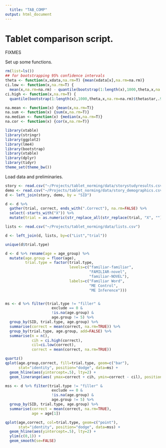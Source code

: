 ```yaml
---
  title: "TAB_COMP"
output: html_document
---
```

  
Tablet comparison script. 
====
  
  
  
  FIXMES
  
  
  
  Set up some functions. 

```r
rm(list=ls())
## for bootstrapping 95% confidence intervals
theta <- function(x,xdata,na.rm=T) {mean(xdata[x],na.rm=na.rm)}
ci.low <- function(x,na.rm=T) {
  mean(x,na.rm=na.rm) - quantile(bootstrap(1:length(x),1000,theta,x,na.rm=na.rm)$thetastar,.025,na.rm=na.rm)}
ci.high <- function(x,na.rm=T) {
  quantile(bootstrap(1:length(x),1000,theta,x,na.rm=na.rm)$thetastar,.975,na.rm=na.rm) - mean(x,na.rm=na.rm)}

na.mean <- function(x) {mean(x,na.rm=T)}
na.sum <- function(x) {sum(x,na.rm=T)}
na.median <- function(x) {median(x,na.rm=T)}
na.cor <- function(x) {cor(x,na.rm=T)}

library(xtable)
library(stringr)
library(ggplot2)
library(lme4)
library(bootstrap)
library(xtable)
library(dplyr)
library(tidyr)
theme_set(theme_bw())
```

Load data and preliminaries.

```r
story <- read.csv("~/Projects/tablet_norming/data/storystudyresults.csv")
demo <- read.csv("~/Projects/tablet_norming/data/story_demographics.csv")
d <- left_join(story, demo, by = "SID")

d <- d %>% 
  gather(trial, correct, ends_with(".Correct"), na.rm=FALSE) %>%
  select(-starts_with("X")) %>%
  mutate(trial = as.numeric(str_replace_all(str_replace(trial, "X", ""), ".Correct", "")))

lists <- read.csv("~/Projects/tablet_norming/data/lists.csv")

d <- left_join(d, lists, by=c("List","trial"))
```

```r
unique(d$trial.type)

d <- d %>% rename(age = age_group) %>%
  mutate(age.group = floor(age), 
         trial.type = factor(trial.type, 
                             levels=c("familiar-familiar",
                                      "FAMILIAR-novel",
                                      "familiar-NOVEL"),
                             labels=c("Familiar Word",
                                      "ME Control",
                                      "ME Inference")))


ms <- d %>% filter(trial.type != "filler" & 
                     exclude == 0 &
                     !is.na(age.group) & 
                     age.group != 5) %>%
  group_by(SID, trial.type, age.group) %>%
  summarise(correct = mean(correct, na.rm=TRUE)) %>%
  group_by(trial.type, age.group, add=FALSE) %>%
  summarise(n = n(),
            cih = ci.high(correct),
            cil=ci.low(correct),
            correct = mean(correct, na.rm=TRUE))

quartz()
qplot(age.group,correct, fill=trial.type, geom=c("bar"), 
      stat="identity", position="dodge", data=ms) + 
  geom_hline(aes(yintercept=.5), lty=2) + 
  geom_linerange(aes( ymax=correct + cih, ymin=correct - cil), position=position_dodge(width=.9)) 
```

```r
mss <- d %>% filter(trial.type != "filler" & 
                     exclude == 0 &
                     !is.na(age.group) & 
                     age.group != 5) %>%
  group_by(SID, trial.type, age.group) %>%
  summarise(correct = mean(correct, na.rm=TRUE), 
            age = age[1]) 

qplot(age,correct, col=trial.type, geom=c("point"), 
      stat="identity", position="dodge", data=mss) + 
  geom_hline(aes(yintercept=.5), lty=2) + 
  ylim(c(0,1)) + 
  geom_smooth(se=FALSE)

```